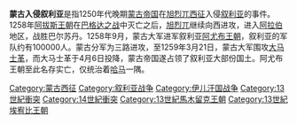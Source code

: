{{unreferenced|time=2014-04-07T04:53:14+00:00}}
{{蒙古帝國戰爭一覽}}
'''蒙古入侵叙利亚'''是指1250年代晚期[[蒙古帝国|蒙古帝国]]在[[旭烈兀西征|旭烈兀西征]]入侵[[叙利亚|叙利亚]]的事件。1258年[[阿拔斯王朝|阿拔斯王朝]]在[[巴格达之战_(1258年)|巴格达之战]]中灭亡之后，[[旭烈兀|旭烈兀]]继续向西进攻，进入[[阿拉伯|阿拉伯]]地区，战胜巴尔苏丹。1258年9月，蒙古大军进军叙利亚[[阿尤布王朝|阿尤布王朝]]，叙利亚的军队约有100000人。蒙古分军为三路进攻，至1259年3月21日，蒙古大军围攻[[大马士革|大马士革]]，而大马士革于4月6日投降，蒙古帝国遂占领了叙利亚大部份国土。阿尤布王朝至此名存实亡，仅统治着[[哈馬_(敘利亞)|哈马]]一隅。

{{元朝歷史事件}}

[[Category:蒙古西征|Category:蒙古西征]]
[[Category:叙利亚战争|Category:叙利亚战争]]
[[Category:伊儿汗国战争|Category:伊儿汗国战争]]
[[Category:13世紀衝突|Category:13世紀衝突]]
[[Category:14世紀衝突|Category:14世紀衝突]]
[[Category:13世紀馬木留克王朝|Category:13世紀馬木留克王朝]]
[[Category:13世紀埃宥比王朝|Category:13世紀埃宥比王朝]]

{{Military-stub}}